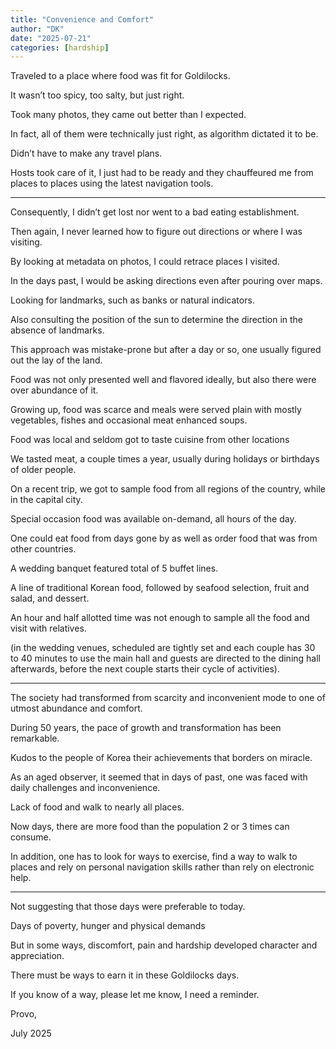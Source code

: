 ```yaml
---
title: "Convenience and Comfort"
author: "DK"
date: "2025-07-21"
categories: [hardship]
---
```


Traveled to a place where food was fit for Goldilocks.

It wasn't too spicy, too salty, but just right.

Took many photos, they came out better than I expected.

In fact, all of them were technically just right, as algorithm dictated it to be.

Didn't have to make any travel plans.

Hosts took care of it, I just had to be ready and they chauffeured me from places to places using the latest navigation tools.

------------------------------------------------------------------------

Consequently, I didn't get lost nor went to a bad eating establishment.

Then again, I never learned how to figure out directions or where I was visiting.

By looking at metadata on photos, I could retrace places I visited.

In the days past, I would be asking directions even after pouring over maps.

Looking for landmarks, such as banks or natural indicators.

Also consulting the position of the sun to determine the direction in the absence of landmarks.

This approach was mistake-prone but after a day or so, one usually figured out the lay of the land.

Food was not only presented well and flavored ideally, but also there were over abundance of it.

Growing up, food was scarce and meals were served plain with mostly vegetables, fishes and occasional meat enhanced soups.

Food was local and seldom got to taste cuisine from other locations

We tasted meat, a couple times a year, usually during holidays or birthdays of older people.

On a recent trip, we got to sample food from all regions of the country, while in the capital city.

Special occasion food was available on-demand, all hours of the day.

One could eat food from days gone by as well as order food that was from other countries.

A wedding banquet featured total of 5 buffet lines.

A line of traditional Korean food, followed by seafood selection, fruit and salad, and dessert.

An hour and half allotted time was not enough to sample all the food and visit with relatives.

(in the wedding venues, scheduled are tightly set and each couple has 30 to 40 minutes to use the main hall and guests are directed to the dining hall afterwards, before the next couple starts their cycle of activities).

------------------------------------------------------------------------

The society had transformed from scarcity and inconvenient mode to one of utmost abundance and comfort.

During 50 years, the pace of growth and transformation has been remarkable.

Kudos to the people of Korea their achievements that borders on miracle.

As an aged observer, it seemed that in days of past, one was faced with daily challenges and inconvenience.

Lack of food and walk to nearly all places.

Now days, there are more food than the population 2 or 3 times can consume.

In addition, one has to look for ways to exercise, find a way to walk to places and rely on personal navigation skills rather than rely on electronic help.

------------------------------------------------------------------------

Not suggesting that those days were preferable to today.

Days of poverty, hunger and physical demands

But in some ways, discomfort, pain and hardship developed character and appreciation.

There must be ways to earn it in these Goldilocks days.

If you know of a way, please let me know, I need a reminder.

Provo,

July 2025
